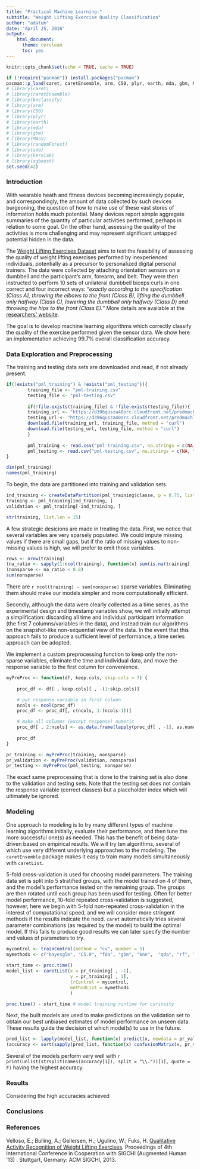 ```yaml
---
title: "Practical Machine Learning:"
subtitle: "Weight Lifting Exercise Quality Classification"
author: "adatum"
date: "April 25, 2016"
output: 
    html_document:
      theme: cerulean
      toc: yes
---
```


```r
knitr::opts_chunk$set(echo = TRUE, cache = TRUE)

if (!require("pacman")) install.packages("pacman")
pacman::p_load(caret, caretEnsemble, arm, C50, plyr, earth, mda, gbm, MASS, randomForest, sda, kernlab, xgboost)
# library(caret)
# library(caretEnsemble)
# library(bnclassify)
# library(arm)
# library(C50)
# library(plyr)
# library(earth)
# library(mda)
# library(gbm)
# library(MASS)
# library(randomForest)
# library(sda)
# library(kernlab)
# library(xgboost)
set.seed(42)
```

### Introduction
With wearable heath and fitness devices becoming increasingly popular, and correspondingly, the amount of data collected by such devices burgeoning, the question of how to make use of these vast stores of information holds much potential. Many devices report simple aggregate summaries of the quantity of particular activities performed, perhaps in relation to some goal. On the other hand, assessing the quality of the activities is more challenging and may represent significant untapped potential hidden in the data.

The [Weight Lifting Exercises Dataset](http://groupware.les.inf.puc-rio.br/har#weight_lifting_exercises) aims to test the feasibility of assessing the quality of weight lifting exercises performed by inexperienced individuals, potentially as a precursor to personalized digital personal trainers. The data were collected by attaching orientation sensors on a dumbbell and the participant's arm, forearm, and belt. They were then instructed to perform 10 sets of unilateral dumbbell biceps curls in one correct and four incorrect ways: "*exactly according to the specification (Class A), throwing the elbows to the front (Class B), lifting the dumbbell only halfway (Class C), lowering the dumbbell only halfway (Class D) and throwing the hips to the front (Class E).*" More details are available at the [researchers' website](http://groupware.les.inf.puc-rio.br/har).

The goal is to develop machine learning algorithms which correctly classify the quality of the exercise performed given the sensor data. We show here an implementation achieving 99.7% overall classification accuracy.

### Data Exploration and Preprocessing

The training and testing data sets are downloaded and read, if not already present.

```r
if(!exists("pml_training") & !exists("pml_testing")){
        training_file <- "pml-training.csv"
        testing_file <- "pml-testing.csv"
        
        if(!file.exists(training_file) & !file.exists(testing_file)){
        training_url <- "https://d396qusza40orc.cloudfront.net/predmachlearn/pml-training.csv"
        testing_url <- "https://d396qusza40orc.cloudfront.net/predmachlearn/pml-testing.csv"
        download.file(training_url, training_file, method = "curl")
        download.file(testing_url, testing_file, method = "curl")
        }
        
        pml_training <- read.csv("pml-training.csv", na.strings = c(NA, ""))
        pml_testing <- read.csv("pml-testing.csv", na.strings = c(NA, ""))
}

dim(pml_training)
names(pml_training)
```

To begin, the data are partitioned into training and validation sets. 

```r
ind_training <- createDataPartition(pml_training$classe, p = 0.75, list = F)
training <- pml_training[ind_training, ]
validation <- pml_training[-ind_training, ]

str(training, list.len = 15)
```

A few strategic desicions are made in treating the data. First, we notice that several variables are very sparsely populated. We could impute missing values if there are small gaps, but if the ratio of missing values to non-missing values is high, we will prefer to omit those variables.

```r
rows <- nrow(training)
(na_ratio <- sapply(1:ncol(training), function(x) sum(is.na(training[ , x]))/rows))
(nonsparse <- na_ratio < 0.8)
sum(nonsparse)
```

There are `r ncol(training) - sum(nonsparse)` sparse variables. Eliminating them should make our models simpler and more computationally efficient.

Secondly, although the data were clearly collected as a time series, as the experimental design and timestamp variables show, we will initially attempt a simplification: discarding all time and individual participant information (the first 7 columns/variables in the data), and instead train our algorithms on the snapshot-like non-sequential view of the data. In the event that this approach fails to produce a sufficient level of performance, a time series approach can be adopted.

We implement a custom preprocessing function to keep only the non-sparse variables, eliminate the time and individual data, and move the response variable to the first column for convenience.

```r

myPreProc <- function(df, keep.cols, skip.cols = 7) {
    
    proc_df <- df[ , keep.cols][ , -(1:skip.cols)]

    # put response variable in first column
    ncols <- ncol(proc_df)
    proc_df <- proc_df[, c(ncols, 1:(ncols-1))]

    # make all columns (except response) numeric
    proc_df[ , 2:ncols] <- as.data.frame(lapply(proc_df[ , -1], as.numeric))
    
    proc_df
}

pr_training <- myPreProc(training, nonsparse)
pr_validation <- myPreProc(validation, nonsparse)
pr_testing <- myPreProc(pml_testing, nonsparse)

```

The exact same preprocessing that is done to the training set is also done to the validation and testing sets. Note that the testing set does not contain the response variable (correct classes) but a placeholder index which will ultimately be ignored.

### Modeling

One approach to modeling is to try many different types of machine learning algorithms initially, evaluate their performance, and then tune the more successful one(s) as needed. This has the benefit of being data-driven based on empirical results. We will try ten algorithms, several of which use very different underlying approaches to the modeling. The `caretEnsemble` package makes it easy to train many models simultaneously with `caretList`.

5-fold cross-validation is used for choosing model parameters. The training data set is split into 5 stratified groups, with the model trained on 4 of them, and the model's performance tested on the remaining group. The groups are then rotated until each group has been used for testing. Often for better model performance, 10-fold repeated cross-validation is suggested, however, here we begin with 5-fold non-repeated cross-validation in the interest of computational speed, and we will consider more stringent methods if the results indicate the need. `caret` automatically tries several parameter combinations (as required by the model) to build the optimal model. If this fails to produce good results we can later specify the number and values of parameters to try.

```r
mycontrol <- trainControl(method = "cv", number = 5)
mymethods <- c("bayesglm", "C5.0", "fda", "gbm", "knn",  "qda", "rf", "sda", "svmPoly", "xgbLinear")
    
start_time <- proc.time()
model_list <- caretList(x = pr_training[ , -1],
                        y = pr_training[ , 1],
                        trControl = mycontrol,
                        methodList = mymethods
                        )

proc.time() - start_time # model training runtime for curiosity
```

Next, the built models are used to make predictions on the validation set to obtain our best unbiased estimates of model performance on unseen data. These results guide the decision of which model(s) to use in the future.

```r
pred_list <- lapply(model_list, function(x) predict(x, newdata = pr_validation[ , -1]))
(accuracy <- sort(sapply(pred_list, function(x) confusionMatrix(x, pr_validation[ , 1])$overall[1]), decreasing = T))
```

Several of the models perform very well with `r print(unlist(strsplit(names(accuracy[1]), split = "\\."))[1], quote = F)` having the highest accuracy. 

### Results

Considering the high accuracies achieved 

### Conclusions


### References
Velloso, E.; Bulling, A.; Gellersen, H.; Ugulino, W.; Fuks, H. [Qualitative Activity Recognition of Weight Lifting Exercises](http://groupware.les.inf.puc-rio.br/work.jsf?p1=11201). Proceedings of 4th International Conference in Cooperation with SIGCHI (Augmented Human '13) . Stuttgart, Germany: ACM SIGCHI, 2013.
